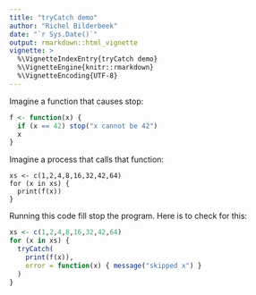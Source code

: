 ```yaml
---
title: "tryCatch demo"
author: "Richel Bilderbeek"
date: "`r Sys.Date()`"
output: rmarkdown::html_vignette
vignette: >
  %\VignetteIndexEntry{tryCatch demo}
  %\VignetteEngine{knitr::rmarkdown}
  %\VignetteEncoding{UTF-8}
---
```


Imagine a function that causes stop:

```r
f <- function(x) {
  if (x == 42) stop("x cannot be 42")
  x
}
```

Imagine a process that calls that function:

```
xs <- c(1,2,4,8,16,32,42,64)
for (x in xs) {
  print(f(x))
}
```

Running this code fill stop the program. Here is to check for this:

```r
xs <- c(1,2,4,8,16,32,42,64)
for (x in xs) {
  tryCatch(
    print(f(x)),
    error = function(x) { message("skipped x") }
  )
}
```

